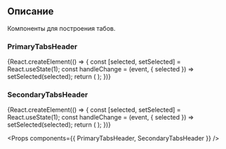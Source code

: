 




<Meta title='Компоненты|Tabs' />

<Title>
    Tabs ({name}@{version})
</Title>

## Описание

Компоненты для построения табов.

### PrimaryTabsHeader

<Story name='PrimaryTabsHeader'>
    {React.createElement(() => {
        const [selected, setSelected] = React.useState(1);
        const handleChange = (event, { selected }) => setSelected(selected);
        return (
            <PrimaryTabsHeader
                titles={titles}
                selected={selected}
                scrollable={boolean('scrollable', false)}
                onChange={handleChange}
            />
        );
    })}
</Story>

### SecondaryTabsHeader

<Story name='SecondaryTabsHeader'>
    {React.createElement(() => {
        const [selected, setSelected] = React.useState(1);
        const handleChange = (event, { selected }) => setSelected(selected);
        return (
            <SecondaryTabsHeader
                titles={titles}
                selected={selected}
                scrollable={boolean('scrollable', false)}
                onChange={handleChange}
            />
        );
    })}
</Story>

<Props components={{
    PrimaryTabsHeader,
    SecondaryTabsHeader
}} />
